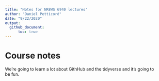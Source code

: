 ```yaml
---
title: "Notes for NREWS 6940 lectures"
author: "Daniel Petticord"
date: "9/22/2020"
output: 
  github_document:
      toc: true
---
```

# Course  notes
We're going to learn a lot about GithHub and the tidyverse and it's going to be fun.